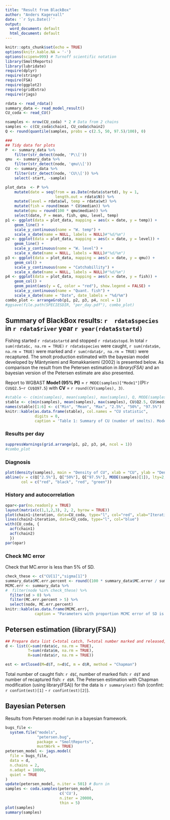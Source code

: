```yaml
---
title: "Result from BlackBox"
author: "Anders Kagervall"
date: '`r Sys.Date()`'
output:
  word_document: default
  html_document: default
---
```



```r
knitr::opts_chunk$set(echo = TRUE)
options(knitr.kable.NA = '-')
options(scipen=999) # Turnoff scientific notation
library(SmoltReports)
library(lubridate)
require(dplyr)
require(stringr)
require(FSA)
require(ggplot2)
require(gridExtra)
require(rjags)

rdata <- read_rdata()
summary_data <- read_model_result()
CU_coda <- read_CU()

nsamples <- nrow(CU_coda) * 2 # Data from 2 chains
samples <- c(CU_coda$chain1, CU_coda$chain2)
Q <- round(quantile(samples, probs = c(2.5, 50, 97.5)/100), 0)

###
## Tidy data for plots
P  <- summary_data %>%
    filter(str_detect(node, 'P\\['))
qmu  <- summary_data %>%
    filter(str_detect(node, 'qmu\\['))
CU  <- summary_data %>%
    filter(str_detect(node, 'CU\\[')) %>%
    select(-start, -sample)

plot_data  <- P %>%
    mutate(date = seq(from = as.Date(rdata$startd), by = 1,
                      length.out = rdata$N)) %>%
    mutate(level = rdata$wl, temp = rdata$wt) %>%
    mutate(fish = round(mean * CU$median)) %>%
    mutate(qmu = round(100 * qmu$median)) %>%
    select(date, P = mean, fish, qmu, level, temp)
p1 <- ggplot(data = plot_data, mapping = aes(x = date, y = temp)) +
    geom_line() +
    scale_y_continuous(name = "W. temp") +
    scale_x_date(name = NULL, labels = NULL)#"%d/%m")
p2 <- ggplot(data = plot_data, mapping = aes(x = date, y = level)) +
    geom_line() +
    scale_y_continuous(name = "W. level") +
    scale_x_date(name = NULL, labels = NULL)#"%d/%m")
p3 <- ggplot(data = plot_data, mapping = aes(x = date, y = qmu)) +
    geom_col() +
    scale_y_continuous(name = "Catchabillity") +
    scale_x_date(name = NULL, labels = NULL)#"%d/%m")
p4 <- ggplot(data = plot_data, mapping = aes(x = date, y = fish)) +
    geom_col() +
    geom_point(aes(y = C, color = "red"), show.legend = FALSE) +
    scale_y_continuous(name = "Quant. fish") +
    scale_x_date(name = "Date", date_labels = "%d/%m")
combo_plot <- arrangeGrob(p1, p2, p3, p4, ncol = 1)
#ggsave(file.path(SPECIESDIR, "per_day.pdf"), combo_plot)

```

## Summary of BlackBox results: `r  rdata$species` in `r rdata$river`  year `r year(rdata$startd)`

Fishing started `r rdata$startd` and stopped `r rdata$stopd`. In total 
`r sum(rdata$c, na.rm = TRUE)` `r rdata$species` were caught, `r sum(rdata$m, na.rm = TRUE)`
were marked and
`r sum(rdata$r, na.rm = TRUE)` were recaptured.
The smolt production estimated with the bayesian model
developed by Mäntyniemi and Romakkaniemi (2002) is presented below. As comparison the result
from the Petersen estimation in *library(FSA)* and an bayesian version of the Petersen estimate
are also presented.

Report to WGBAST **Mode1 (95% PI)** = `r MODE(samples)["Mode1"]`(PI:`r CU$Q2.5`--`r CU$Q97.5`) with **CV** = `r round(CV(samples), 3)`.


```r
#stable <- c(min(samples), mean(samples), max(samples), Q, MODE(samples))
stable <- c(min(samples), mean(samples), max(samples), CU$Q2.5, CU$median, CU$Q97.5, MODE(samples))
names(stable)[1:6] <- c("Min", "Mean", "Max", "2.5%", "50%", "97.5%")
knitr::kable(as.data.frame(stable), col.names = "CU statistic",
             digits = 0,
             caption = 'Table 1: Summary of CU (number of smolts). Mode1 is calculated as "median / (cv * cv +1)", Mode2 is the most common data value in the sample.')
```

### Results per day

```r
suppressWarnings(grid.arrange(p1, p2, p3, p4, ncol = 1))
#combo_plot
```

### Diagnosis
```r
plot(density(samples), main = "Density of CU", xlab = "CU", ylab = "Density")
abline(v = c(Q["2.5%"], Q["50%"], Q["97.5%"], MODE(samples)[1]), lty=2, lwd=.8,
       col = c("red", "black", "red", "green"))
```


### History and autocorrelation

```r
opar<-par(no.readonly = TRUE)
layout(matrix(c(1,1,2,3), 2, 2, byrow = TRUE))
plot(chain1~iteration, data=CU_coda, type="l", col="red", xlab="Iteration", ylab="CU")
lines(chain2~iteration, data=CU_coda, type="l", col="blue")
with(CU_coda, {
  acf(chain1)
  acf(chain2)
  })
par(opar)
```

### Check MC error


Check that MC.error is less than 5% of SD.
```r
check_these <- c("CU[1]","sigma[1]")
summary_data$MC.err.percent <- round((100 * summary_data$MC.error / summary_data$sd), 2)
MCMC.err <- summary_data %>%
#  filter(node %in% check_these) %>%
  filter(sd > 0) %>%
  filter(MC.err.percent > 5) %>%
  select(node, MC.err.percent)
knitr::kable(as.data.frame(MCMC.err),
             caption = "Parameters with proportion MCMC error of SD is greater than 5 %.")
```



## Petersen estimation (library(FSA))
```r

## Prepare data list C=total catch, T=total number marked and released, R=total number recaptured
d <- list(C=sum(rdata$c, na.rm = TRUE),
          T=sum(rdata$m, na.rm = TRUE),
          R=sum(rdata$r, na.rm = TRUE))

est <- mrClosed(M=d$T, n=d$C, m = d$R, method = "Chapman")
```

Total number of caught fish: `r d$C`, number of marked fish: `r d$T` and number of recaptured fish: `r d$R`.
The Petersen estimation with Chapman modification (using library(FSA)) for the data is `r summary(est)` fish (confint: `r confint(est)[1]` - `r confint(est)[2]`).

## Bayesian Petersen

Results from Petersen model run in a bayesian framework.

```r
bugs_file <-
  system.file("models",
              "petersen.bug",
              package = "SmoltReports",
              mustWork = TRUE)
petersen_model <- jags.model(
  file = bugs_file,
  data = d,
  n.chains = 2,
  n.adapt = 10000,
  quiet = TRUE
)
update(petersen_model, n.iter = 501) # Burn in
samples <- coda.samples(petersen_model,
                        c('CU'),
                        n.iter = 20000,
                        thin = 5)
plot(samples)
summary(samples)
```
